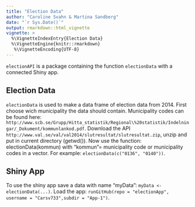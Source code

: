 ```yaml
---
title: "Election Data"
author: "Caroline Svahn & Martina Sandberg"
date: "`r Sys.Date()`"
output: rmarkdown::html_vignette
vignette: >
  %\VignetteIndexEntry{Election Data}
  %\VignetteEngine{knitr::rmarkdown}
   %\VignetteEncoding{UTF-8}
---
```


`electionAPI` is a package containing the function `electionData` with a connected Shiny app.

## Election Data

`electionData` is used to make a data frame of election data from 2014. First choose wich municipality the data should contain. Municipality codes can be found here: `http://www.scb.se/Grupp/Hitta_statistik/Regional\%20statistik/Indelningar/_Dokument/kommunlankod.pdf`. Download the API `http://www.val.se/val/val2014/slutresultat/slutresultat.zip`, unzip and  put in current directory (getwd()). Now use the function: electionData(kommun) with "kommun"= municipality code or municipality codes in a vector. For example: `electionData(c("0136", "0140"))`.

## Shiny App

To use the shiny app save a data with name "myData": `myData <- electionData(...)`. Load the app: `runGitHub(repo = "electionApp", username = "Carsv733",subdir = "App-1")`.